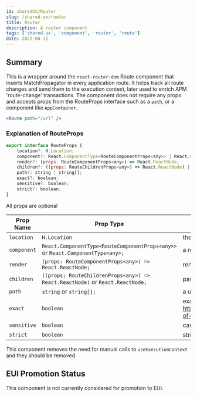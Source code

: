 ```yaml
---
id: sharedUX/Router
slug: /shared-ux/router
title: Router
description: A router component
tags: ['shared-ux', 'component', 'router', 'route']
date: 2022-08-12
---
```


## Summary
This is a wrapper around the `react-router-dom` Route component that inserts MatchPropagator in every application route. It helps track all route changes and send them to the execution context, later used to enrich APM 'route-change' transactions.
The component does not require any props and accepts props from the RouteProps interface such as a `path`, or a component like `AppContainer`. 


```jsx 
<Route path="/url" />
```

### Explanation of RouteProps

```jsx
export interface RouteProps {
    location?: H.Location; 
    component?: React.ComponentType<RouteComponentProps<any>> | React.ComponentType<any>; 
    render?: (props: RouteComponentProps<any>) => React.ReactNode; 
    children?: ((props: RouteChildrenProps<any>) => React.ReactNode) | React.ReactNode; 
    path?: string | string[]; 
    exact?: boolean; 
    sensitive?: boolean; 
    strict?: boolean; 
}
```

All props are optional 

| Prop Name | Prop Type | Description |
|---|---|---|
| `location` | `H.Location` | the location of one instance of history |
| `component` | `React.ComponentType<RouteComponentProps<any>>` or `React.ComponentType<any>;` | a react component |
| `render` | `(props: RouteComponentProps<any>) => React.ReactNode;` | render props to a react node|
| `children` | `((props: RouteChildrenProps<any>) => React.ReactNode)` or `React.ReactNode;` | pass children to a react node |
| `path` | `string` or `string[];` | a url path or array of paths |
| `exact` | `boolean` | exact match for a route (see: https://stackoverflow.com/questions/52275146/usage-of-exact-and-strict-props) |
| `sensitive` | `boolean` | case senstive route |
| `strict` | `boolean` | strict entry of the requested path in the path name |



This component removes the need for manual calls to `useExecutionContext` and they should be removed. 

## EUI Promotion Status

This component is not currently considered for promotion to EUI.